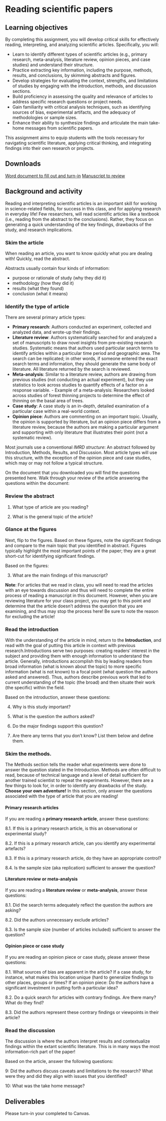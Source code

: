 # Reading scientific papers

## Learning objectives

By completing this assignment, you will develop critical skills for effectively reading, interpreting, and analyzing scientific articles. Specifically, you will:

- Learn to identify different types of scientific articles (e.g., primary research, meta-analysis, literature review, opinion pieces, and case studies)   and understand their structure.
- Practice extracting key information, including the purpose, methods, results, and conclusions, by skimming abstracts and figures.
- Develop strategies for evaluating the context, strengths, and limitations of studies by engaging with the introduction, methods, and discussion        sections.
- Build proficiency in assessing the quality and relevance of articles to address specific research questions or project needs.
- Gain familiarity with critical analysis techniques, such as identifying sources of bias, experimental artifacts, and the adequacy of methodologies or   sample sizes.
- Enhance their ability to synthesize findings and articulate the main take-home messages from scientific papers.

This assignment aims to equip students with the tools necessary for navigating scientific literature, applying critical thinking, and integrating findings into their own research or projects.

## Downloads

[Word document to fill out and turn-in](https://drive.google.com/uc?export=download&id=1AYYDivImitN2tWkFxCr64khhpuost5qj)
[Manuscript to review](https://drive.google.com/uc?export=download&id=1KqDECA155h1PtmUjXKTXdqkEd2ArzXK_)

## Background and activity

Reading and interpreting scientific articles is an important skill for working in science-related fields, for success in this class, and for applying research in everyday life! Few researchers, will read scientific articles like a textbook (i.e., reading from the abstract to the conclusions). Rather, they focus on generating a quick understanding of the key findings, drawbacks of the study, and research implications. 

### Skim the article  

When reading an article, you want to know quickly what you are dealing with! Quickly, read the abstract. 

Abstracts usually contain four kinds of information: 

- purpose or rationale of study (why they did it) 
- methodology (how they did it)
- results (what they found)
- conclusion (what it means)

### Identify the type of article

There are several primary article types: 

- **Primary research**: Authors conducted an experiment, collected and analyzed data, and wrote-up their findings.
- **Literature review**: Authors systematically searched for and analyzed a set of manuscripts to draw novel insights from pre-existing research           studies. Systematic means that authors used particular search terms to identify articles within a particular time period and geographic area. The 
    search can be replicated; in other words, if someone entered the exact search terms and information, they should generate the same body of             literature. All literature returned by the search is reviewed.
- **Meta-analysis**: Similar to a literature review, authors are drawing from previous studies (not conducting an actual experiment), but they use         statistics to look across studies to quantify effects of a factor on a response variable. 
      - Example of a meta-analysis: Researchers looked across studies of forest thinning projects to determine the effect of thinning on the basal area         of trees.
- **Case study**: A case study is an in-depth, detailed examination of a particular case within a real-world context.
- **Opinion piece**: Authors are commenting on an important topic. Usually, the opinion is supported by literature, but an opinion piece differs from a   literature review, because the authors are making a particular argument and supporting with only literature that illustrates their point (not a        systematic review). 

Most journals use a conventional *IMRD structure*: An abstract followed by Introduction, Methods, Results, and Discussion. Most article types will use this structure, with the exception of the opinion piece and case studies, which may or may not follow a typical structure.

On the document that you downloaded you will find the questions presented here. Walk through your review of the article answering the questions within the document:

### Review the abstract

1. What type of article are you reading? 


2. What is the general topic of the article?

### Glance at the figures

Next, flip to the figures. Based on these figures, note the significant findings and compare to the main topic that you identified in abstract. Figures typically highlight the most important points of the paper; they are a great short-cut for identifying significant findings.

Based on the figures:

3. What are the main findings of this manuscript?



**Note**: For articles that we read in class, you will need to read the articles with an eye towards discussion and thus will need to complete the entire process of reading a manuscript in this document. However, when you are reviewing literature for your class project, you may get to this point and determine that the article doesn’t address the question that you are examining, and thus may stop the process here! Be sure to note the reason for excluding the article!

### Read the introduction

With the understanding of the article in mind, return to the **Introduction**, and read with the goal of putting this article in context with previous research.Introductions serve two purposes: creating readers’ interest in the subject and providing them with enough information to understand the article. Generally, introductions accomplish this by leading readers from broad information (what is known about the topic) to more specific information (what is not known) to a focal point (what question the authors asked and answered). Thus, authors describe previous work that led to current understanding of the topic (the broad) and then situate their work (the specific) within the field.

Based on the introduction, answer these questions:

4. Why is this study important?



5. What is the question the authors asked?


6. Do the major findings support this question?



7. Are there any terms that you don’t know? List them below and define them.

### Skim the methods. 

The Methods section tells the reader what experiments were done to answer the question stated in the Introduction. Methods are often difficult to read, because of technical language and a level of detail sufficient for another trained scientist to repeat the experiments. However, there are a few things to look for, in order to identify any drawbacks of the study. **Choose your own adventure!** In this section, only answer the questions associated with the type of article that you are reading!

#### Primary research articles

If you are reading a **primary research article**, answer these questions:

8.1. If this is a primary research article, is this an observational or experimental study?



8.2. If this is a primary research article, can you identify any experimental artefacts?



8.3. If this is a primary research article, do they have an appropriate control?



8.4. Is the sample size (aka replication) sufficient to answer the question?



#### Literature review or meta-analysis

If you are reading a **literature review** or **meta-analysis**, answer these questions:

8.1. Did the search terms adequately reflect the question the authors are asking?



8.2. Did the authors unnecessary exclude articles?



8.3. Is the sample size (number of articles included) sufficient to answer the question?


#### Opinion piece or case study

If you are reading an opinion piece or case study, please answer these questions:

8.1. What sources of bias are apparent in the article?
If a case study, for instance, what makes this location unique (hard to generalize findings to other places, groups or times?
If an opinion piece: Do the authors have a significant investment in putting forth a particular idea?



8.2. Do a quick search for articles with contrary findings. Are there many? What do they find?




8.3. Did the authors represent these contrary findings or viewpoints in their article?




### Read the discussion

The discussion is where the authors interpret results and contextualize findings within the extant scientific literature. This is in many ways the most information-rich part of the paper! 

Based on the article, answer the following questions:

9: Did the authors discuss caveats and limitations to the research? What were they and did they align with issues that you identified?


10: What was the take home message?

## Deliverables 

Please turn-in your completed to Canvas.


